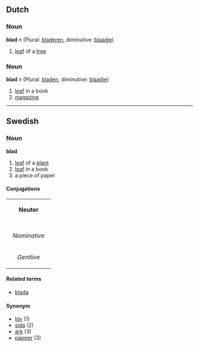 ==Dutch==
===Noun===
'''blad''' ''n'' (Plural: [[bladeren]], diminutive: [[blaadje]])
# [[leaf]] of a [[tree]]

===Noun===
'''blad''' ''n'' (Plural: [[bladen]], diminutive: [[blaadje]])
# [[leaf]] in a book
# [[magazine]]

----
==Swedish==
===Noun===
'''blad'''
#[[leaf]] of a [[plant]]
#[[leaf]] in a book
#a piece of paper
====Conjugations====
{| border=1 cellspacing=0 
| bgcolor=#FFFFF0 colspan=5 align=center | '''Neuter''' 
|- 
|- bgcolor=#FFFFF0 align=center 
! rowspan=2 | 
| colspan=2 width=105 | ''Singular'' 
| colspan=2 | ''Plural'' 
|- bgcolor=#FFFFF0 align=center 
| width=105 | ''Indefinite'' 
| width=105 | ''Definite'' 
| width=105 | ''Indefinite'' 
|  width=105 | ''Definite'' 
|- align=center 
| width=105 bgcolor=#FFFFF0 | ''Nominative'' 
| [[blad]] 
| [[bladet]] 
| [[blad]] 
| [[bladen]] 
|- align=center 
| width=105 bgcolor=#FFFFF0 | ''Genitive'' 
| [[blads]] 
| [[bladets]] 
| [[blads]] 
| [[bladens]] 
|} 
====Related terms====
*[[blada]]
====Synonym====
*[[löv]] (1)
*[[sida]] (2)
*[[ark]] (3)
*[[papper]] (3)